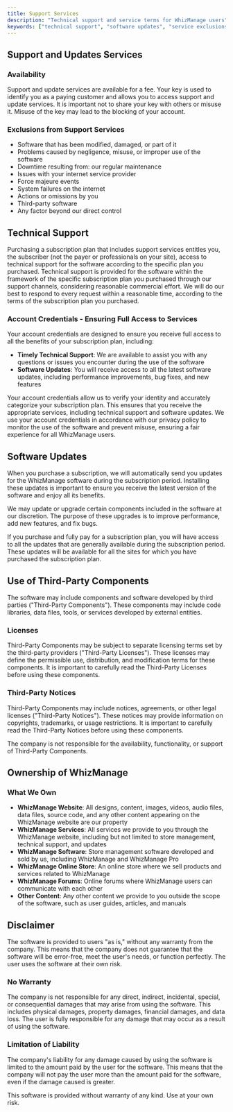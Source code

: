 ```yaml
---
title: Support Services
description: "Technical support and service terms for WhizManage users"
keywords: ["technical support", "software updates", "service exclusions"]
---
```


## Support and Updates Services

### Availability

Support and update services are available for a fee. Your key is used to identify you as a paying customer and allows you to access support and update services. It is important not to share your key with others or misuse it. Misuse of the key may lead to the blocking of your account.

### Exclusions from Support Services

- Software that has been modified, damaged, or part of it
- Problems caused by negligence, misuse, or improper use of the software
- Downtime resulting from: our regular maintenance
- Issues with your internet service provider
- Force majeure events
- System failures on the internet
- Actions or omissions by you
- Third-party software
- Any factor beyond our direct control

## Technical Support

Purchasing a subscription plan that includes support services entitles you, the subscriber (not the payer or professionals on your site), access to technical support for the software according to the specific plan you purchased. Technical support is provided for the software within the framework of the specific subscription plan you purchased through our support channels, considering reasonable commercial effort. We will do our best to respond to every request within a reasonable time, according to the terms of the subscription plan you purchased.

### Account Credentials - Ensuring Full Access to Services

Your account credentials are designed to ensure you receive full access to all the benefits of your subscription plan, including:

- **Timely Technical Support**: We are available to assist you with any questions or issues you encounter during the use of the software
- **Software Updates**: You will receive access to all the latest software updates, including performance improvements, bug fixes, and new features

Your account credentials allow us to verify your identity and accurately categorize your subscription plan. This ensures that you receive the appropriate services, including technical support and software updates. We use your account credentials in accordance with our privacy policy to monitor the use of the software and prevent misuse, ensuring a fair experience for all WhizManage users.

## Software Updates

When you purchase a subscription, we will automatically send you updates for the WhizManage software during the subscription period. Installing these updates is important to ensure you receive the latest version of the software and enjoy all its benefits.

We may update or upgrade certain components included in the software at our discretion. The purpose of these upgrades is to improve performance, add new features, and fix bugs.

If you purchase and fully pay for a subscription plan, you will have access to all the updates that are generally available during the subscription period. These updates will be available for all the sites for which you have purchased the subscription plan.

## Use of Third-Party Components

The software may include components and software developed by third parties ("Third-Party Components"). These components may include code libraries, data files, tools, or services developed by external entities.

### Licenses

Third-Party Components may be subject to separate licensing terms set by the third-party providers ("Third-Party Licenses"). These licenses may define the permissible use, distribution, and modification terms for these components. It is important to carefully read the Third-Party Licenses before using these components.

### Third-Party Notices

Third-Party Components may include notices, agreements, or other legal licenses ("Third-Party Notices"). These notices may provide information on copyrights, trademarks, or usage restrictions. It is important to carefully read the Third-Party Notices before using these components.

<Note title="Third-Party Responsibility" type="warning">
The company is not responsible for the availability, functionality, or support of Third-Party Components.
</Note>

## Ownership of WhizManage

### What We Own

- **WhizManage Website**: All designs, content, images, videos, audio files, data files, source code, and any other content appearing on the WhizManage website are our property
- **WhizManage Services**: All services we provide to you through the WhizManage website, including but not limited to store management, technical support, and updates
- **WhizManage Software**: Store management software developed and sold by us, including WhizManage and WhizManage Pro
- **WhizManage Online Store**: An online store where we sell products and services related to WhizManage
- **WhizManage Forums**: Online forums where WhizManage users can communicate with each other
- **Other Content**: Any other content we provide to you outside the scope of the software, such as user guides, articles, and manuals

## Disclaimer

The software is provided to users "as is," without any warranty from the company. This means that the company does not guarantee that the software will be error-free, meet the user's needs, or function perfectly. The user uses the software at their own risk.

### No Warranty

The company is not responsible for any direct, indirect, incidental, special, or consequential damages that may arise from using the software. This includes physical damages, property damages, financial damages, and data loss. The user is fully responsible for any damage that may occur as a result of using the software.

### Limitation of Liability

The company's liability for any damage caused by using the software is limited to the amount paid by the user for the software. This means that the company will not pay the user more than the amount paid for the software, even if the damage caused is greater.

<Note title="Legal Disclaimer" type="warning">
This software is provided without warranty of any kind. Use at your own risk.
</Note>